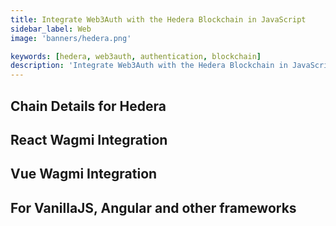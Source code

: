 ```yaml
---
title: Integrate Web3Auth with the Hedera Blockchain in JavaScript
sidebar_label: Web
image: 'banners/hedera.png'

keywords: [hedera, web3auth, authentication, blockchain]
description: 'Integrate Web3Auth with the Hedera Blockchain in JavaScript | Documentation - Web3Auth'
---
```



<SEO
  title="Integrate Web3Auth with the Hedera Blockchain in JavaScript"
  description="Integrate Web3Auth with the Hedera Blockchain in JavaScript | Documentation - Web3Auth"
  image="https://web3auth.io/docs/banners/hedera.png"
  slug="/embedded-wallets/connect-blockchain/evm/hedera/web"
/>

## Chain Details for Hedera

<ChainDetailsHedera />

## React Wagmi Integration

<ReactWagmiIntegration />

## Vue Wagmi Integration

<VueWagmiIntegration />

## For VanillaJS, Angular and other frameworks

<JsBlockchainMethods />
